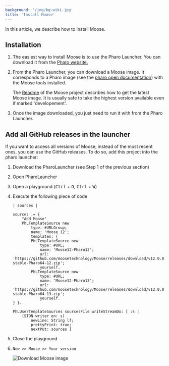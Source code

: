 ```yaml
---
background: '/img/bg-wiki.jpg'
title: 'Install Moose'
---
```



In this article, we describe how to install Moose.

## Installation


<Steps>


1. The easiest way to install Moose is to use the Pharo Launcher.
You can download it from the [Pharo website.](https://pharo.org/web/download)

2. From the Pharo Launcher, you can download a Moose image.
It corresponds to a Pharo image (see the [pharo open documentation](https://github.com/pharo-open-documentation)) with the Moose tools installed.

    The [Readme](https://github.com/moosetechnology/Moose#readme) of the Moose project describes how to get the latest Moose image.
    It is usually safe to take the highest version available even if marked 'developement'.

3. Once the image downloaded, you just need to run it with from the Pharo Launcher.

</Steps>


## Add all GitHub releases in the launcher

If you want to access all versions of Moose, instead of the most recent ones, you can use the GitHub releases. To do so, add this project into the pharo launcher:

<Steps>

1. Download the PharoLauncher (see Step 1 of the previous section)
2. Open PharoLauncher
3. Open a playground (<kbd>Ctrl</kbd> + <kbd>O</kbd>, <kbd>Ctrl</kbd> + <kbd>W</kbd>)
4. Execute the following piece of code

    ```smalltalk
    | sources |

    sources := {
        "Add Moose"
        PhLTemplateSource new
            type: #URLGroup;
            name: 'Moose 12';
            templates: {
            PhLTemplateSource new
                type: #URL;
                name: 'Moose12-Pharo12';
                url: 'https://github.com/moosetechnology/Moose/releases/download/v12.0.0/Moose12-stable-Pharo64-12.zip';
                yourself.
            PhLTemplateSource new
                type: #URL;
                name: 'Moose12-Pharo13';
                url: 'https://github.com/moosetechnology/Moose/releases/download/v12.0.0/Moose12-stable-Pharo64-13.zip';
                yourself.
    } }.

    PhLUserTemplateSources sourcesFile writeStreamDo: [ :s |
        (STON writer on: s)
            newLine: String lf;
            prettyPrint: true;
            nextPut: sources ]
    ```

5. Close the playground
6. `New >> Moose >> Your version`

    ![Download Moose image](res/downloadMooseGitHubReleases.gif)

</Steps>